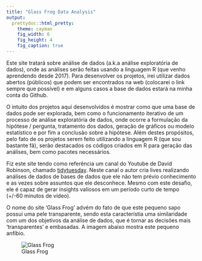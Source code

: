 ```yaml
---
title: "Glass Frog Data Analysis"
output: 
  prettydoc::html_pretty:
    theme: cayman
    fig_width: 6
    fig_height: 4
    fig_caption: true
---
```


Este site tratará sobre análise de dados (a.k.a análise exploratória de dados), onde  as análises serão feitas usando a linguagem R (que venho aprendendo desde 2017). Para desenvolver os projetos, irei utilizar dados abertos (públicos) que podem ser encontrados na web (colocarei o link sempre que possível) e em alguns casos a base de dados estará na minha conta do Github. 

O intuito dos projetos aqui desenvolvidos é mostrar como que uma base de dados pode ser explorada, bem como o funcionamento iterativo de um processo de análise exploratória de dados, onde ocorre a formulação da hipótese / pergunta, tratamento dos dados, geração de gráficos ou modelo estatístico e por fim a conclusão sobre a hipótese. Além destes propósitos, pelo fato de os projetos serem feito utilizando a linguagem R (que sou bastante fã), serão destacados os códigos criados em R para geração das análises, bem como pacotes necessários.

Fiz este site tendo como referência um canal do Youtube de David Robinson, chamado [tidytuesday](https://www.youtube.com/channel/UCeiiqmVK07qhY-wvg3IZiZQ). Neste canal o autor cria lives realizando análises de dados de bases de dados que ele não tem prévio conhecimento e as vezes sobre assuntos que ele desconhece. Mesmo com este desafio, ele é capaz de gerar insights valiosos em um período curto de tempo (+/-60 minutos de vídeo).

O nome do site 'Glass Frog' advém do fato de que este pequeno sapo possui uma pele transparente, sendo esta característia uma similaridade com um dos objetivos da análise de dados, que é tornar as decisões mais 'transparentes' e embasadas. A imagem abaixo mostra este pequeno anfíbio.

![Glass Frog](/Users/francisco.piccolo/Desktop/R/franciscopiccolo.github.io/site_images/glass_frog.png)



